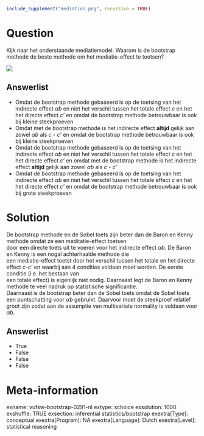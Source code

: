 ```r
include_supplement("mediation.png", recursive = TRUE)
```

Question
========
Kijk naar het onderstaande mediatiemodel. Waarom is de bootstrap methode
de beste methode om het mediatie-effect te toetsen?  
  
![](mediation.png)

Answerlist
----------
* Omdat de bootstrap methode gebaseerd is op de toetsing van het indirecte
  effect *αb* en niet het verschil tussen het totale effect *c* en het het
  directe effect *c' *en omdat de bootstrap methode betrouwbaar is ook bij
  kleine steekproeven
* Omdat met de bootstrap methode is het indirecte effect **altijd **gelijk
  aan zowel *αb* als *c* - *c' *en omdat de bootstrap methode betrouwbaar
  is ook bij kleine steekproeven
* Omdat de bootstrap methode gebaseerd is op de toetsing van het indirecte
  effect *αb* en niet het verschil tussen het totale effect *c* en het het
  directe effect *c' *en omdat met de bootstrap methode is het indirecte
  effect **altijd **gelijk aan zowel *αb* als *c* - *c'*
* Omdat de bootstrap methode gebaseerd is op de toetsing van het indirecte
  effect *αb* en niet het verschil tussen het totale effect *c* en het het
  directe effect *c' *en omdat de bootstrap methode betrouwbaar is ook bij
  grote steekproeven

Solution
========





De bootstrap methode en de Sobel toets zijn beter dan de Baron en Kenny
methode omdat ze een meditatie-effect toetsen  
door een directe toets uit te voeren voor het indirecte effect *αb*. De
Baron en Kenny is een nogal achterhaalde methode die  
een mediatie-effect toetst door het verschil tussen het totale en het
directe effect *c-c' *en waarbij aan 4 condities voldaan moet worden. De
eerste conditie (i.e. het bestaan van  
een totale effect) is eigenlijk niet nodig. Daarnaast legt de Baron en
Kenny methode te veel nadruk op statistische significantie.  
Daarnaast is de bootstrap beter dan de Sobel toets omdat de Sobel toets
een puntschatting voor *αb *gebruikt. Daarvoor moet de steekproef
relatief  
groot zijn zodat aan de assumptie van multivariate normality is voldaan
voor *αb*.




Answerlist
----------
* True
* False
* False
* False

Meta-information
================
exname: vufsw-bootstrap-0291-nl
extype: schoice
exsolution: 1000
exshuffle: TRUE
exsection: inferential statistics/bootstrap
exextra[Type]: conceptual
exextra[Program]: NA
exextra[Language]: Dutch
exextra[Level]: statistical reasoning

